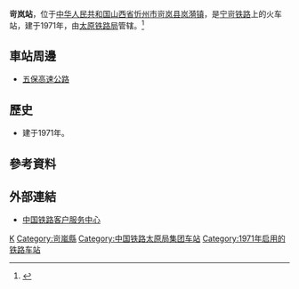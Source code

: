 {{Infobox China railway station
|车站名称 = 岢岚站
|图片 = 
|图片介绍 = 
|其他名称 = 
|车站拼音 = Kelan
|英文名称 = Kelan Railway Station
|电报码 = KLV
|拼音码 = KLA
|车站代码 = 27650<ref>{{cite book|title=中华人民共和国铁路车站代码（GB/T 10302-2010）|publisher=中国标准出版社|year=2010|isbn=155066140495|ignore-isbn-error=true|pages=19}}</ref>
|车站位置 = [[山西省|山西省]][[忻州市|忻州市]][[岢岚县|岢岚县]][[岚漪镇|岚漪镇]]
|坐标 = 
|归属 = [[太原铁路局|太原铁路局]]
|线路 = [[宁岢铁路|宁岢铁路]]
|车站等级 = [[四等站_(中铁)|四等站]]
|月台数目 = 
|站台面 = 
|股道数目 = 
|网站 = 
}}
'''岢岚站'''，位于[[中华人民共和国|中华人民共和国]][[山西省|山西省]][[忻州市|忻州市]][[岢岚县|岢岚县]][[岚漪镇|岚漪镇]]，是[[宁岢铁路|宁岢铁路]]上的火车站，建于1971年，由[[太原铁路局|太原铁路局]]管辖。<ref>{{Cite web |url=http://search.huochepiao.com/huochezhan/jieshao/571.htm |title=岢岚火车站介绍 |accessdate=2017-02-09 |archive-date=2016-08-01 |archive-url=https://web.archive.org/web/20160801052555/http://search.huochepiao.com/huochezhan/jieshao/571.htm |dead-url=no }}</ref>
==車站周邊==
* [[五保高速公路|五保高速公路]]

==歷史==
* 建于1971年。

==參考資料==
{{reflist}}
==外部連結==
* [http://www.12306.cn/mormhweb/ 中国铁路客户服务中心] {{Wayback|url=http://www.12306.cn/mormhweb/ |date=20180205163941 }}
{{China-rail-stub}}
{{宁岢铁路}}
[[Category:忻州市铁路车站|K]]
[[Category:岢嵐縣|Category:岢嵐縣]]
[[Category:中国铁路太原局集团车站|Category:中国铁路太原局集团车站]]
[[Category:1971年启用的铁路车站|Category:1971年启用的铁路车站]]
